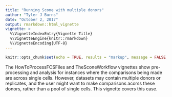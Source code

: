 ```yaml
---
title: "Running Scone with multiple donors"
author: "Tyler J Burns"
date: "October 2, 2017"
output: rmarkdown::html_vignette
vignette: >
  %\VignetteIndexEntry{Vignette Title}
  %\VignetteEngine{knitr::rmarkdown}
  %\VignetteEncoding{UTF-8}
---
```


```r
knitr::opts_chunk$set(echo = TRUE, results = "markup", message = FALSE, warning = FALSE)
```

The HowToProcessFCSFiles and TheSconeWorkflow vignettes show pre-processing and analysis for instances where the comparisons being made are across single cells. However, datasets may contain multiple donors or replicates, and the user might want to make comparisons acorss these donors, rather than a pool of single cells. This vignette covers this case. 


